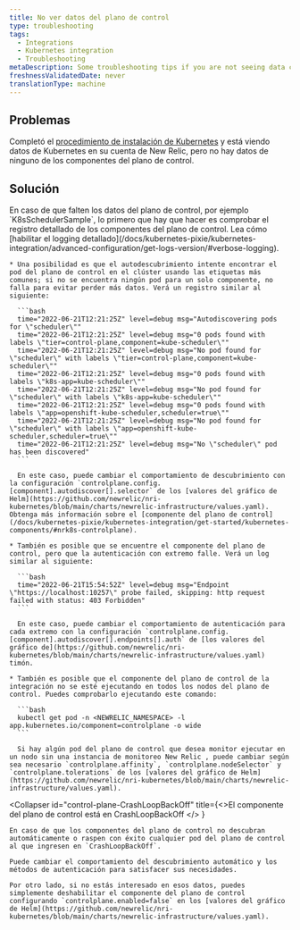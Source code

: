 ```yaml
---
title: No ver datos del plano de control
type: troubleshooting
tags:
  - Integrations
  - Kubernetes integration
  - Troubleshooting
metaDescription: Some troubleshooting tips if you are not seeing data control plane data for your New Relic's Kubernetes integration.
freshnessValidatedDate: never
translationType: machine
---
```


## Problemas

Completó el [procedimiento de instalación de Kubernetes](/install/kubernetes/) y está viendo datos de Kubernetes en su cuenta de New Relic, pero no hay datos de ninguno de los componentes del plano de control.

## Solución

<CollapserGroup>
  <Collapser id="control-plane-sample-missing" title="Falta una muestra del plano de control">
    En caso de que falten los datos del plano de control, por ejemplo `K8sSchedulerSample`, lo primero que hay que hacer es comprobar el registro detallado de los componentes del plano de control. Lea cómo [habilitar el logging detallado](/docs/kubernetes-pixie/kubernetes-integration/advanced-configuration/get-logs-version/#verbose-logging).

    * Una posibilidad es que el autodescubrimiento intente encontrar el pod del plano de control en el clúster usando las etiquetas más comunes; si no se encuentra ningún pod para un solo componente, no falla para evitar perder más datos. Verá un registro similar al siguiente:

      ```bash
      time="2022-06-21T12:21:25Z" level=debug msg="Autodiscovering pods for \"scheduler\""
      time="2022-06-21T12:21:25Z" level=debug msg="0 pods found with labels \"tier=control-plane,component=kube-scheduler\""
      time="2022-06-21T12:21:25Z" level=debug msg="No pod found for \"scheduler\" with labels \"tier=control-plane,component=kube-scheduler\""
      time="2022-06-21T12:21:25Z" level=debug msg="0 pods found with labels \"k8s-app=kube-scheduler\""
      time="2022-06-21T12:21:25Z" level=debug msg="No pod found for \"scheduler\" with labels \"k8s-app=kube-scheduler\""
      time="2022-06-21T12:21:25Z" level=debug msg="0 pods found with labels \"app=openshift-kube-scheduler,scheduler=true\""
      time="2022-06-21T12:21:25Z" level=debug msg="No pod found for \"scheduler\" with labels \"app=openshift-kube-scheduler,scheduler=true\""
      time="2022-06-21T12:21:25Z" level=debug msg="No \"scheduler\" pod has been discovered"
      ```

      En este caso, puede cambiar el comportamiento de descubrimiento con la configuración `controlplane.config.[component].autodiscover[].selector` de los [valores del gráfico de Helm](https://github.com/newrelic/nri-kubernetes/blob/main/charts/newrelic-infrastructure/values.yaml). Obtenga más información sobre el [componente del plano de control](/docs/kubernetes-pixie/kubernetes-integration/get-started/kubernetes-components/#nrk8s-controlplane).

    * También es posible que se encuentre el componente del plano de control, pero que la autenticación con extremo falle. Verá un log similar al siguiente:

      ```bash
      time="2022-06-21T15:54:52Z" level=debug msg="Endpoint \"https://localhost:10257\" probe failed, skipping: http request failed with status: 403 Forbidden"
      ```

      En este caso, puede cambiar el comportamiento de autenticación para cada extremo con la configuración `controlplane.config.[component].autodiscover[].endpoints[].auth` de [los valores del gráfico de](https://github.com/newrelic/nri-kubernetes/blob/main/charts/newrelic-infrastructure/values.yaml) timón.

    * También es posible que el componente del plano de control de la integración no se esté ejecutando en todos los nodos del plano de control. Puedes comprobarlo ejecutando este comando:

      ```bash
      kubectl get pod -n <NEWRELIC_NAMESPACE> -l app.kubernetes.io/component=controlplane -o wide
      ```

      Si hay algún pod del plano de control que desea monitor ejecutar en un nodo sin una instancia de monitoreo New Relic , puede cambiar según sea necesario `controlplane.affinity`, `controlplane.nodeSelector` y `controlplane.tolerations` de los [valores del gráfico de Helm](https://github.com/newrelic/nri-kubernetes/blob/main/charts/newrelic-infrastructure/values.yaml).
  </Collapser>

  <Collapser
    id="control-plane-CrashLoopBackOff"
    title={<>El componente del plano de control está en <InlineCode>
      CrashLoopBackOff
    </InlineCode></>
    }
  >
    En caso de que los componentes del plano de control no descubran automáticamente o raspen con éxito cualquier pod del plano de control al que ingresen en `CrashLoopBackOff`.

    Puede cambiar el comportamiento del descubrimiento automático y los métodos de autenticación para satisfacer sus necesidades.

    Por otro lado, si no estás interesado en esos datos, puedes simplemente deshabilitar el componente del plano de control configurando `controlplane.enabled=false` en los [valores del gráfico de Helm](https://github.com/newrelic/nri-kubernetes/blob/main/charts/newrelic-infrastructure/values.yaml).
  </Collapser>
</CollapserGroup>